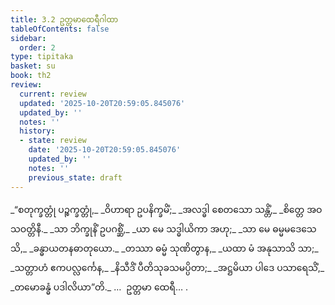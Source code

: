 ```yaml
---
title: 3.2 ဥတ္တမာထေရီဂါထာ
tableOfContents: false
sidebar:
  order: 2
type: tipitaka
basket: su
book: th2
review:
  current: review
  updated: '2025-10-20T20:59:05.845076'
  updated_by: ''
  notes: ''
  history:
  - state: review
    date: '2025-10-20T20:59:05.845076'
    updated_by: ''
    notes: ''
    previous_state: draft
---
```



<DynamicBreadcrumb />


<ReviewStatus review={frontmatter.review} showDetails={true} />

<HypothesisAnnotation frontmatter={frontmatter} />

<Division number="42" book="th2" e="ch" v="19" p="384">

<Paragraph number="74" type="verses" book="th2">
_“စတုက္ခတ္တုံ ပဉ္စက္ခတ္တုံ,_  
_ဝိဟာရာ ဥပနိက္ခမိံ;_  
_အလဒ္ဓါ စေတသော သန္တိံ,_  
_စိတ္တေ အဝသဝတ္တိနီ._  

</Paragraph>

</Division>
<Division number="43" book="th2" e="ch" v="19" p="384">

<Paragraph number="75" type="verses" book="th2">
_သာ ဘိက္ခုနိံ ဥပဂစ္ဆိံ,_  
_ယာ မေ သဒ္ဓါယိကာ အဟု;_  
_သာ မေ ဓမ္မမဒေသေသိ,_  
_ခန္ဓာယတနဓာတုယော._  

</Paragraph>

</Division>
<Division number="44" book="th2" e="ch" v="19" p="384">

<Paragraph number="76" type="verses" book="th2">
_တဿာ ဓမ္မံ သုဏိတွာန,_  
_ယထာ မံ အနုသာသိ သာ;_  
_သတ္တာဟံ ဧကပလ္လင်္ကေန,_  
_နိသီဒိံ ပီတိသုခသမပ္ပိတာ;_  
_အဋ္ဌမိယာ ပါဒေ ပသာရေသိံ,_  
_တမောခန္ဓံ ပဒါလိယာ”တိ._  


</Paragraph>
</Division>

<Paragraph number="77" type="center" book="th2">
…  ဥတ္တမာ ထေရီ… .
</Paragraph>